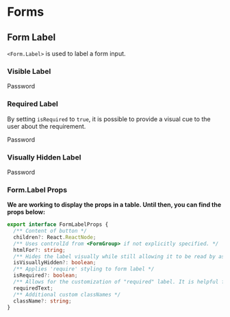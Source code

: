 

<Meta title="Components/Form/Form Label" component={Form} />

# Forms

## Form Label

`<Form.Label>` is used to label a form input.

### Visible Label

<Canvas>
  <Story name="Visible Label">
    <Form>
      <Form.Label htmlFor="inputPassword5">Password</Form.Label>
      <Form.Control
        type="password"
        id="inputPassword5"
      />
    </Form>

  </Story>
</Canvas>

### Required Label

By setting `isRequired` to `true`, it is possible to provide a visual cue to the user about the requirement.

<Canvas>
  <Story name="Required Label">
    <Form>
      <Form.Label htmlFor="inputPassword5" isRequired>
        Password
      </Form.Label>
      <Form.Control type="password" id="inputPassword5" />
    </Form>
  </Story>
</Canvas>

### Visually Hidden Label

<Canvas>
  <Story name="Visually Hidden Label">
    <Form>
      <Form.Label htmlFor="inputPassword5" isVisuallyHidden>
        Password
      </Form.Label>
      <Form.Control type="password" id="inputPassword5" />
    </Form>
  </Story>
</Canvas>

### Form.Label Props

**We are working to display the props in a table. Until then, you can find the props below:**

```typescript
export interface FormLabelProps {
  /** Content of button */
  children?: React.ReactNode;
  /** Uses controlId from <FormGroup> if not explicitly specified. */
  htmlFor?: string;
  /** Hides the label visually while still allowing it to be read by assistive technologies */
  isVisuallyHidden?: boolean;
  /** Applies 'require' styling to form label */
  isRequired?: boolean;
  /** Allows for the customization of "required" label. It is helpful for translations. Default: "required"*/
  requiredText;
  /** Additional custom classNames */
  className?: string;
}
```
